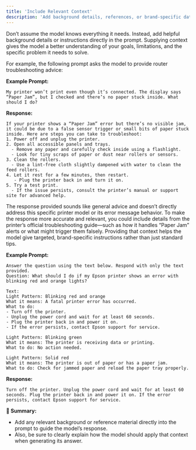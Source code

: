 ```yaml
---
title: 'Include Relevant Context'
description: 'Add background details, references, or brand-specific data to help the model generate more targeted responses.'
---
```


Don’t assume the model knows everything it needs. Instead, add helpful background details or instructions directly in the prompt. Supplying context gives the model a better understanding of your goals, limitations, and the specific problem it needs to solve.

For example, the following prompt asks the model to provide router troubleshooting advice:

**Example Prompt:**

```prompt
My printer won’t print even though it’s connected. The display says “Paper Jam”, but I checked and there’s no paper stuck inside. What should I do?
```

**Response:**

```response
If your printer shows a “Paper Jam” error but there’s no visible jam, it could be due to a false sensor trigger or small bits of paper stuck inside. Here are steps you can take to troubleshoot:
1. Power off and unplug the printer.
2. Open all accessible panels and trays.
  - Remove any paper and carefully check inside using a flashlight.
  - Look for tiny scraps of paper or dust near rollers or sensors.
3. Clean the rollers.
  - Use a lint-free cloth slightly dampened with water to clean the feed rollers.
4. Let it rest for a few minutes, then restart.
   - Plug the printer back in and turn it on.
5. Try a test print.
  - If the issue persists, consult the printer’s manual or support site for advanced help.
```

The response provided sounds like general advice and doesn’t directly address this specific printer model or its error message behavior. To make the response more accurate and relevant, you could include details from the printer’s official troubleshooting guide—such as how it handles “Paper Jam” alerts or what might trigger them falsely. Providing that context helps the model give targeted, brand-specific instructions rather than just standard tips.

**Example Prompt:**

```prompt
Answer the question using the text below. Respond with only the text provided.
Question: What should I do if my Epson printer shows an error with blinking red and orange lights?

Text:
Light Pattern: Blinking red and orange
What it means: A fatal printer error has occurred.
What to do:
- Turn off the printer.
- Unplug the power cord and wait for at least 60 seconds.
- Plug the printer back in and power it on.
- If the error persists, contact Epson support for service.

Light Pattern: Blinking green
What it means: The printer is receiving data or printing.
What to do: No action needed.

Light Pattern: Solid red
What it means: The printer is out of paper or has a paper jam.
What to do: Check for jammed paper and reload the paper tray properly.
```

**Response:**

```response
Turn off the printer. Unplug the power cord and wait for at least 60 seconds. Plug the printer back in and power it on. If the error persists, contact Epson support for service.
```

**📝 Summary:**

- Add any relevant background or reference material directly into the prompt to guide the model’s response.
- Also, be sure to clearly explain how the model should apply that context when generating its answer.
